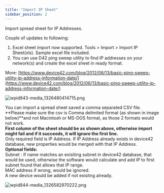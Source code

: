 ```yaml
---
title: "Import IP Sheet"
sidebar_position: 2
---
```


Import spread sheet for IP Addresses.

Couple of updates to following:

1. Excel sheet import now supported. Tools > Import > Import IP Sheet(xls). Sample excel file included.
2. You can use D42 ping sweep utility to find IP addresses on your network(s) and create the excel sheet in ready format.

More: [https://www.device42.com/blog/2012/06/13/basic-ping-sweep-utility-ip-address-information-date/](https://www.device42.com/blog/2012/06/13/basic-ping-sweep-utility-ip-address-information-date/)

![wpid843-media_1326480414715.png](/assets/images/wpid843-media_1326480414715.png)

You can import a spread sheet saved a comma separated CSV file. **Please make sure the csv is Comma delimited format (as shown in image below)**and not Macintosh or MS-DOS format, as those 2 formats would not work.  
**First column of the sheet should be as shown above, otherwise import might fail and if it succeeds, it will ignore the first line.**  
Only required field is IP Address. If IP Address already exists in device42 database, new properties would be merged with that IP Address.  
**Optional fields:**  
Subnet : If name matches an exisiting subnet in device42 database, that would be used, otherwise the software would calculate and add IP to first subnet found that allows that IP range.  
MAC address if wrong, would be ignored.  
A new device would be added if not exisitng already.

![wpid844-media_1326582970222.png](/assets/images/wpid844-media_1326582970222.png)
